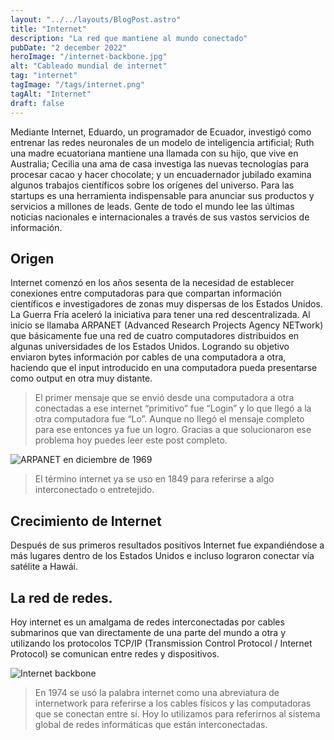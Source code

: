 ```yaml
---
layout: "../../layouts/BlogPost.astro"
title: "Internet"
description: "La red que mantiene al mundo conectado"
pubDate: "2 december 2022"
heroImage: "/internet-backbone.jpg"
alt: "Cableado mundial de internet"
tag: "internet"
tagImage: "/tags/internet.png"
tagAlt: "Internet"
draft: false
---
```


Mediante Internet, Eduardo, un programador de Ecuador, investigó como entrenar las redes neuronales de un modelo de inteligencia artificial; Ruth una madre ecuatoriana mantiene una llamada con su hijo, que vive en Australia; Cecilia una ama de casa investiga las nuevas tecnologías para procesar cacao y hacer chocolate; y un encuadernador jubilado examina algunos trabajos científicos sobre los orígenes del universo. Para las startups es una herramienta indispensable para anunciar sus productos y servicios a millones de leads. Gente de todo el mundo lee las últimas noticias nacionales e internacionales a través de sus vastos servicios de información.

## Origen

Internet comenzó en los años sesenta de la necesidad de establecer conexiones entre computadoras para que compartan información científicos e investigadores de zonas muy dispersas de los Estados Unidos. La Guerra Fría aceleró la iniciativa para tener una red descentralizada. Al inicio se llamaba ARPANET (Advanced Research Projects Agency NETwork) que básicamente fue una red de cuatro computadores distribuidos en algunas universidades de los Estados Unidos. Logrando su objetivo enviaron bytes información por cables de una computadora a otra, haciendo que el input introducido en una computadora pueda presentarse como output en otra muy distante.

>El primer mensaje que se envió desde una computadora a otra conectadas a ese internet “primitivo” fue “Login” y lo que llegó a la otra computadora fue “Lo”. Aunque no llegó el mensaje completo para ese entonces ya fue un logro. Gracias a que solucionaron ese problema hoy puedes leer este post completo.

![ARPANET en diciembre de 1969](/arpanet-1969.jpg)

> El término internet ya se uso en 1849 para referirse a algo interconectado o entretejido.

## Crecimiento de Internet

Después de sus primeros resultados positivos Internet fue expandiéndose a más lugares dentro de los Estados Unidos e incluso lograron conectar vía satélite a Hawái.


<Internet />

## La red de redes.

Hoy internet es un amalgama de redes interconectadas por cables submarinos que van directamente de una parte del mundo a otra y utilizando los protocolos TCP/IP (Transmission Control Protocol / Internet Protocol) se comunican entre redes y dispositivos.

![Internet backbone](/internet-backbone.jpg)

>  En 1974 se usó la palabra internet como una abreviatura de internetwork para referirse a los cables físicos y las computadoras que se conectan entre sí. Hoy lo utilizamos para referirnos al sistema global de redes informáticas que están interconectadas.